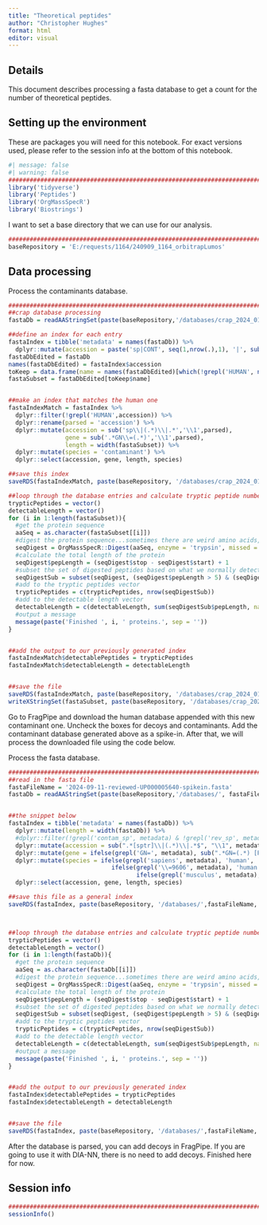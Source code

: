 ```yaml
---
title: "Theoretical peptides"
author: "Christopher Hughes"
format: html
editor: visual
---
```


## Details

This document describes processing a fasta database to get a count for the number of theoretical peptides.

## Setting up the environment

These are packages you will need for this notebook. For exact versions used, please refer to the session info at the bottom of this notebook.

```r
#| message: false
#| warning: false
##########################################################################################
library('tidyverse')
library('Peptides')
library('OrgMassSpecR')
library('Biostrings')
```

I want to set a base directory that we can use for our analysis.

```r
##########################################################################################
baseRepository = 'E:/requests/1164/240909_1164_orbitrapLumos'
```

## Data processing

Process the contaminants database.

```r
##########################################################################################
##crap database processing
fastaDb = readAAStringSet(paste(baseRepository,'/databases/crap_2024_01_15.fasta',sep=''))

##define an index for each entry
fastaIndex = tibble('metadata' = names(fastaDb)) %>%
  dplyr::mutate(accession = paste('sp|CONT', seq(1,nrow(.),1), '|', sub('sp\\|(.*)\\|','\\1', metadata), ' GN=', sub('sp\\|(.*)_.*','\\1', metadata), sep=''))
fastaDbEdited = fastaDb
names(fastaDbEdited) = fastaIndex$accession
toKeep = data.frame(name = names(fastaDbEdited)[which(!grepl('HUMAN', names(fastaDbEdited)))])
fastaSubset = fastaDbEdited[toKeep$name]


##make an index that matches the human one
fastaIndexMatch = fastaIndex %>%
  dplyr::filter(!grepl('HUMAN',accession)) %>%
  dplyr::rename(parsed = 'accession') %>%
  dplyr::mutate(accession = sub('sp\\|(.*)\\|.*','\\1',parsed),
                gene = sub('.*GN\\=(.*)','\\1',parsed),
                length = width(fastaSubset)) %>%
  dplyr::mutate(species = 'contaminant') %>%
  dplyr::select(accession, gene, length, species)

##save this index  
saveRDS(fastaIndexMatch, paste(baseRepository, '/databases/crap_2024_01_15_noHuman_index.rds',sep=''))

##loop through the database entries and calculate tryptic peptide numbers
trypticPeptides = vector()
detectableLength = vector()
for (i in 1:length(fastaSubset)){
  #get the protein sequence
  aaSeq = as.character(fastaSubset[[i]])
  #digest the protein sequence...sometimes there are weird amino acids, so we assign them random masses
  seqDigest = OrgMassSpecR::Digest(aaSeq, enzyme = 'trypsin', missed = 0, custom = list(code = c('X','U','Z','B'), mass = c(50, 60, 70, 80)))
  #calculate the total length of the protein
  seqDigest$pepLength = (seqDigest$stop - seqDigest$start) + 1
  #subset the set of digested peptides based on what we normally detect in an MS experiment
  seqDigestSub = subset(seqDigest, (seqDigest$pepLength > 5) & (seqDigest$pepLength < 31))
  #add to the tryptic peptides vector
  trypticPeptides = c(trypticPeptides, nrow(seqDigestSub))
  #add to the detectable length vector
  detectableLength = c(detectableLength, sum(seqDigestSub$pepLength, na.rm = TRUE))
  #output a message
  message(paste('Finished ', i, ' proteins.', sep = ''))
}


##add the output to our previously generated index
fastaIndexMatch$detectablePeptides = trypticPeptides
fastaIndexMatch$detectableLength = detectableLength


##save the file
saveRDS(fastaIndexMatch, paste(baseRepository, '/databases/crap_2024_01_15_noHuman_index_trypticPeps.rds',sep=''))
writeXStringSet(fastaSubset, paste(baseRepository, '/databases/crap_2024_01_15_noHuman.fasta',sep=''))
```

Go to FragPipe and download the human database appended with this new contaminant one. Uncheck the boxes for decoys and contaminants. Add the contaminant database generated above as a spike-in. After that, we will process the downloaded file using the code below.

Process the fasta database.

```r
##########################################################################################
##read in the fasta file
fastaFileName = '2024-09-11-reviewed-UP000005640-spikein.fasta'
fastaDb = readAAStringSet(paste(baseRepository,'/databases/', fastaFileName, sep=''))


##the snippet below
fastaIndex = tibble('metadata' = names(fastaDb)) %>%
  dplyr::mutate(length = width(fastaDb)) %>%
  #dplyr::filter(!grepl('contam_sp', metadata) & !grepl('rev_sp', metadata)) %>%
  dplyr::mutate(accession = sub(".*[sptr]\\|(.*)\\|.*$", "\\1", metadata)) %>%
  dplyr::mutate(gene = ifelse(grepl('GN=', metadata), sub(".*GN=(.*) [PE].*$", "\\1", metadata), NA)) %>%
  dplyr::mutate(species = ifelse(grepl('sapiens', metadata), 'human', 
                             ifelse(grepl('\\=9606', metadata), 'human',
                                    ifelse(grepl('musculus', metadata), 'mouse', 'other')))) %>%
  dplyr::select(accession, gene, length, species)

##save this file as a general index
saveRDS(fastaIndex, paste(baseRepository, '/databases/',fastaFileName,'_index.rds',sep=''))



##loop through the database entries and calculate tryptic peptide numbers
trypticPeptides = vector()
detectableLength = vector()
for (i in 1:length(fastaDb)){
  #get the protein sequence
  aaSeq = as.character(fastaDb[[i]])
  #digest the protein sequence...sometimes there are weird amino acids, so we assign them random masses
  seqDigest = OrgMassSpecR::Digest(aaSeq, enzyme = 'trypsin', missed = 0, custom = list(code = c('X','U','Z','B'), mass = c(50, 60, 70, 80)))
  #calculate the total length of the protein
  seqDigest$pepLength = (seqDigest$stop - seqDigest$start) + 1
  #subset the set of digested peptides based on what we normally detect in an MS experiment
  seqDigestSub = subset(seqDigest, (seqDigest$pepLength > 5) & (seqDigest$pepLength < 31))
  #add to the tryptic peptides vector
  trypticPeptides = c(trypticPeptides, nrow(seqDigestSub))
  #add to the detectable length vector
  detectableLength = c(detectableLength, sum(seqDigestSub$pepLength, na.rm = TRUE))
  #output a message
  message(paste('Finished ', i, ' proteins.', sep = ''))
}


##add the output to our previously generated index
fastaIndex$detectablePeptides = trypticPeptides
fastaIndex$detectableLength = detectableLength


##save the file
saveRDS(fastaIndex, paste(baseRepository, '/databases/',fastaFileName,'_index_trypticPeps.rds',sep=''))
```

After the database is parsed, you can add decoys in FragPipe. If you are going to use it with DIA-NN, there is no need to add decoys. Finished here for now.

## Session info

```r
##########################################################################################
sessionInfo()
```

